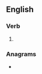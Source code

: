 ==English==

===Verb===
{{head|en|verb form}}

# {{present participle of|en|adolesce|nocat=1}}

===Anagrams===
* {{anagrams|en|a=acdegilnos|algedonics}}
